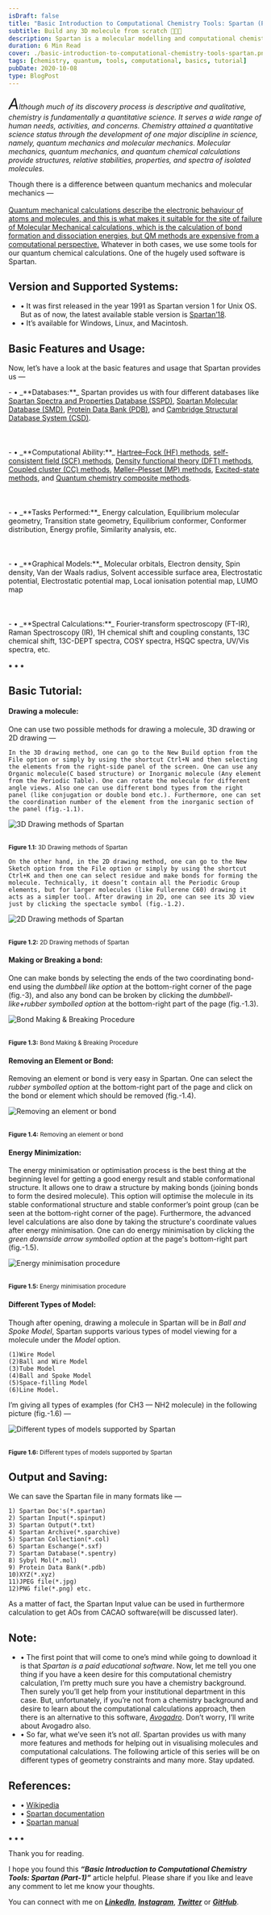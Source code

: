 ```yaml
---
isDraft: false
title: "Basic Introduction to Computational Chemistry Tools: Spartan (Part-1)"
subtitle: Build any 3D molecule from scratch 🎉🎉🎉
description: Spartan is a molecular modelling and computational chemistry application from Wavefunction. The initial release was in 1991 and it is available for Windows, MacOS X and Linux.
duration: 6 Min Read
cover: ./basic-introduction-to-computational-chemistry-tools-spartan.png
tags: [chemistry, quantum, tools, computational, basics, tutorial]
pubDate: 2020-10-08
type: BlogPost
---
```


<div>

_<span style="font-size:30px;">A</span>lthough much of its discovery process is descriptive and qualitative, chemistry is fundamentally a quantitative science. It serves a wide range of human needs, activities, and concerns. Chemistry attained a quantitative science status through the development of one major discipline in science, namely, quantum mechanics and molecular mechanics. Molecular mechanics, quantum mechanics, and quantum chemical calculations provide structures, relative stabilities, properties, and spectra of isolated molecules._

Though there is a difference between quantum mechanics and molecular mechanics — <br></br><a href="https://www.researchgate.net/post/Quantum_Mechanics_vs_Molecular_Mechanics_in_molecular_docking_how_to_choose#:~:text=Quantum%20mechanical%20calculations%20describe%20the,expensive%20from%20a%20computational%20perspective." target="_blank">Quantum mechanical calculations describe the electronic behaviour of atoms and molecules, and this is what makes it suitable for the site of failure of Molecular Mechanical calculations, which is the calculation of bond formation and dissociation energies, but QM methods are expensive from a computational perspective.</a> Whatever in both cases, we use some tools for our quantum chemical calculations. One of the hugely used software is Spartan.

## Version and Supported Systems:
- • It was first released in the year 1991 as Spartan version 1 for Unix OS. But as of now, the latest available stable version is <a href="https://www.wavefun.com/" target="_blank">Spartan’18</a>.
- • It’s available for Windows, Linux, and Macintosh.

## Basic Features and Usage:
Now, let’s have a look at the basic features and usage that Spartan provides us —
<div style="text-align:left;">
- • _**Databases:**_ Spartan provides us with four different databases like <a href="http://ww2.wavefun.com/products/databases/sspd/sspd_main.html" target="_blank">Spartan Spectra and Properties Database (SSPD)</a>, <a href="http://ww2.wavefun.com/products/databases/smd/wf_smd.html" target="_blank">Spartan Molecular Database (SMD)</a>, <a href="https://www.rcsb.org/" target="_blank">Protein Data Bank (PDB)</a>, and <a href="http://ww2.wavefun.com/products/databases/csd/ccdc_csd.html" target="_blank">Cambridge Structural Database System (CSD)</a>.<br></br><br></br>
- • _**Computational Ability:**_ <a href="https://en.wikipedia.org/wiki/Hartree%E2%80%93Fock_method" target="_blank">Hartree–Fock (HF) methods</a>, <a href="https://en.wikipedia.org/wiki/Self-consistent_field" target="_blank">self-consistent field (SCF) methods</a>, <a href="https://en.wikipedia.org/wiki/Density_functional_theory" target="_blank">Density functional theory (DFT) methods</a>, <a href="https://en.wikipedia.org/wiki/Coupled_cluster" target="_blank">Coupled cluster (CC) methods</a>, <a href="https://en.wikipedia.org/wiki/M%C3%B8ller%E2%80%93Plesset_perturbation_theory" target="_blank">Møller–Plesset (MP) methods</a>, <a href="https://en.wikipedia.org/wiki/Excited_state" target="_blank">Excited-state methods</a>, and <a href="https://en.wikipedia.org/wiki/Quantum_chemistry_composite_methods" target="_blank">Quantum chemistry composite methods</a>.<br></br><br></br>
- • _**Tasks Performed:**_ Energy calculation, Equilibrium molecular geometry, Transition state geometry, Equilibrium conformer, Conformer distribution, Energy profile, Similarity analysis, etc.<br></br><br></br>
- • _**Graphical Models:**_ Molecular orbitals, Electron density, Spin density, Van der Waals radius, Solvent accessible surface area, Electrostatic potential, Electrostatic potential map, Local ionisation potential map, LUMO map<br></br><br></br>
- • _**Spectral Calculations:**_ Fourier-transform spectroscopy (FT-IR), Raman Spectroscopy (IR), 1H chemical shift and coupling constants, 13C chemical shift, 13C-DEPT spectra, COSY spectra, HSQC spectra, UV/Vis spectra, etc.
</div>

<p class="sectionDivider">⁕ ⁕ ⁕</p>

## Basic Tutorial:
#### Drawing a molecule: 
One can use two possible methods for drawing a molecule, 3D drawing or 2D drawing —
```
In the 3D drawing method, one can go to the New Build option from the File option or simply by using the shortcut Ctrl+N and then selecting the elements from the right-side panel of the screen. One can use any Organic molecule(C based structure) or Inorganic molecule (Any element from the Periodic Table). One can rotate the molecule for different angle views. Also one can use different bond types from the right panel (like conjugation or double bond etc.). Furthermore, one can set the coordination number of the element from the inorganic section of the panel (fig.-1.1).
```

<div><div>

<img src={ThreeDDrawingModes.src} alt="3D Drawing methods of Spartan" /><br></br>

<sup>**Figure 1.1:** 3D Drawing methods of Spartan</sup>

</div></div>

```
On the other hand, in the 2D drawing method, one can go to the New Sketch option from the File option or simply by using the shortcut Ctrl+K and then one can select residue and make bonds for forming the molecule. Technically, it doesn’t contain all the Periodic Group elements, but for larger molecules (like Fullerene C60) drawing it acts as a simpler tool. After drawing in 2D, one can see its 3D view just by clicking the spectacle symbol (fig.-1.2).
```

<div><div>

<img src={TwoDDrawingModes.src} alt="2D Drawing methods of Spartan" /><br></br>

<sup>**Figure 1.2:** 2D Drawing methods of Spartan</sup>

</div></div>

#### Making or Breaking a bond:
One can make bonds by selecting the ends of the two coordinating bond-end using the _dumbbell like option_ at the bottom-right corner of the page (fig.-3), and also any bond can be broken by clicking the _dumbbell-like+rubber symbolled option_ at the bottom-right part of the page (fig.-1.3).

<div><div>

<img src={BondMakingBreaking.src} alt="Bond Making & Breaking Procedure" /><br></br>

<sup>**Figure 1.3:** Bond Making & Breaking Procedure</sup>

</div></div>

#### Removing an Element or Bond: 
Removing an element or bond is very easy in Spartan. One can select the _rubber symbolled option_ at the bottom-right part of the page and click on the bond or element which should be removed (fig.-1.4).

<div><div>

<img src={RemoveElement.src} alt="Removing an element or bond" /><br></br>

<sup>**Figure 1.4:** Removing an element or bond</sup>

</div></div>

#### Energy Minimization: 
The energy minimisation or optimisation process is the best thing at the beginning level for getting a good energy result and stable conformational structure. It allows one to draw a structure by making bonds (joining bonds to form the desired molecule). This option will optimise the molecule in its stable conformational structure and stable conformer’s point group (can be seen at the bottom-right corner of the page). Furthermore, the advanced level calculations are also done by taking the structure's coordinate values after energy minimisation. One can do energy minimisation by clicking the _green downside arrow symbolled option_ at the page's bottom-right part (fig.-1.5).

<div><div>

<img src={EnergyMinimization.src} alt="Energy minimisation procedure" /><br></br>

<sup>**Figure 1.5:** Energy minimisation procedure</sup>

</div></div>

#### Different Types of Model: 
Though after opening, drawing a molecule in Spartan will be in _Ball and Spoke Model_, Spartan supports various types of model viewing for a molecule under the _Model_ option.
```
(1)Wire Model
(2)Ball and Wire Model
(3)Tube Model
(4)Ball and Spoke Model
(5)Space-filling Model
(6)Line Model.
```
I’m giving all types of examples (for CH3 — NH2 molecule) in the following picture (fig.-1.6) —

<div><div>

<img src={ModelTypes.src} alt="Different types of models supported by Spartan" /><br></br>

<sup>**Figure 1.6:** Different types of models supported by Spartan</sup>

</div></div>

## Output and Saving:
We can save the Spartan file in many formats like —
```
1) Spartan Doc's(*.spartan)
2) Spartan Input(*.spinput)
3) Spartan Output(*.txt)
4) Spartan Archive(*.sparchive)
5) Spartan Collection(*.col)
6) Spartan Eschange(*.sxf)
7) Spartan Database(*.spentry)
8) Sybyl Mol(*.mol)
9) Protein Data Bank(*.pdb)
10)XYZ(*.xyz)
11)JPEG file(*.jpg)
12)PNG file(*.png) etc.
```
As a matter of fact, the Spartan Input value can be used in furthermore calculation to get AOs from CACAO software(will be discussed later).

## Note:
- • The first point that will come to one’s mind while going to download it is that _Spartan is a paid educational software_. Now, let me tell you one thing if you have a keen desire for this computational chemistry calculation, I’m pretty much sure you have a chemistry background. Then surely you’ll get help from your institutional department in this case. But, unfortunately, if you’re not from a chemistry background and desire to learn about the computational calculations approach, then there is an alternative to this software, _<a href="https://avogadro.en.softonic.com/" target="_blank">Avogadro</a>_. Don’t worry, I’ll write about Avogadro also.
- • So far, what we’ve seen it’s not _all_. Spartan provides us with many more features and methods for helping out in visualising molecules and computational calculations. The following article of this series will be on different types of geometry constraints and many more. Stay updated.

## References:
- • [Wikipedia](https://en.wikipedia.org/wiki/Spartan_(chemistry_software))
- • [Spartan documentation](https://www.wavefun.com/spartan-documentation)
- • [Spartan manual](https://dasher.wustl.edu/chem478/software/spartan-manual.pdf)

<p class="sectionDivider">⁕ ⁕ ⁕</p>

<div class="citationBlockquote">
Thank you for reading.

I hope you found this **_“Basic Introduction to Computational Chemistry Tools: Spartan (Part-1)”_** article helpful. Please share if you like and leave any comment to let me know your thoughts.

You can connect with me on <i><b><a href="https://www.linkedin.com/in/aritraroy24/" target="_blank">LinkedIn</a></b></i>, <i><b><a href="https://twitter.com/royaritra24" target="_blank">Instagram</a></b></i>, <i><b><a href="https://twitter.com/aritraroy24" target="_blank">Twitter</a></b></i> or <i><b><a href="https://github.com/aritraroy24" target="_blank">GitHub</a></b></i>.

</div>

</div>